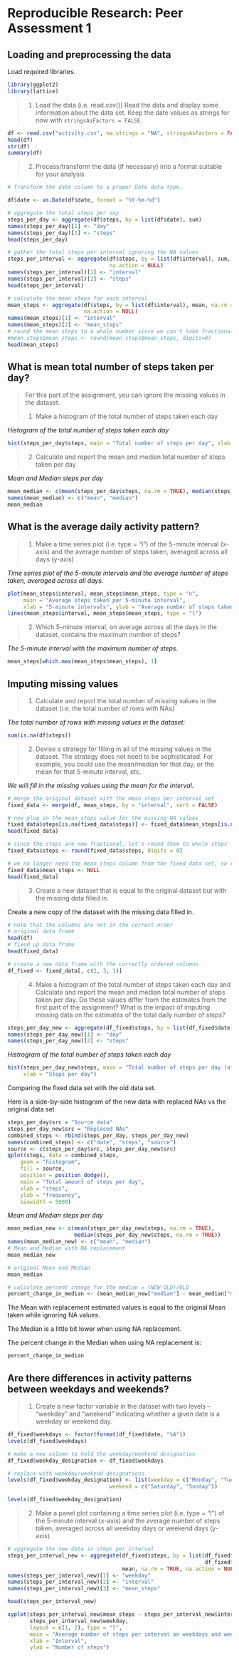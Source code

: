# Reproducible Research: Peer Assessment 1


## Loading and preprocessing the data
Load required libraries.
```r
library(ggplot2)
library(lattice)
```

> 1. Load the data (i.e. read.csv())
Read the data and display some information about the data set. Keep the date 
values as strings for now with `stringsAsFactors = FALSE`.  
```r
df <- read.csv("activity.csv", na.strings = "NA", stringsAsFactors = FALSE)
head(df)
str(df)
summary(df)
```

> 2. Process/transform the data (if necessary) into a format suitable for your analysis

```r
# Transform the date column to a proper Date data type.

df$date <- as.Date(df$date, format = "%Y-%m-%d")

# aggregate the total steps per day
steps_per_day <- aggregate(df$steps, by = list(df$date), sum)
names(steps_per_day)[1] <- "day"
names(steps_per_day)[2] <- "steps"
head(steps_per_day)

# gather the total steps per interval ignoring the NA values
steps_per_interval <- aggregate(df$steps, by = list(df$interval), sum, na.rm = TRUE, 
                                na.action = NULL)
names(steps_per_interval)[1] <- "interval"
names(steps_per_interval)[2] <- "steps"
head(steps_per_interval)

# calculate the mean steps for each interval
mean_steps <- aggregate(df$steps, by = list(df$interval), mean, na.rm = TRUE, 
                        na.action = NULL)
names(mean_steps)[1] <- "interval"
names(mean_steps)[2] <- "mean_steps"
# round the mean steps to a whole number since we can't take fractional steps
#mean_steps$mean_steps <- round(mean_steps$mean_steps, digits=0)
head(mean_steps)
```
## What is mean total number of steps taken per day?
> 
> For this part of the assignment, you can ignore the missing values in the dataset.
>
> 1. Make a histogram of the total number of steps taken each day
> 

_Histogram of the total number of steps taken each day_
```r
hist(steps_per_day$steps, main = "Total number of steps per day", xlab = "Steps per day")
```
>  
> 2. Calculate and report the mean and median total number of steps taken per day
>  

_Mean and Median steps per day_
```r
mean_median <- c(mean(steps_per_day$steps, na.rm = TRUE), median(steps_per_day$steps, na.rm = TRUE))
names(mean_median) <- c("mean", "median")
mean_median
```
## What is the average daily activity pattern?
>
> 1. Make a time series plot (i.e. type = "l") of the 5-minute interval (x-axis) and the average number of steps taken, averaged across all days (y-axis)
>

_Time series plot of the 5-minute intervals and the average number of steps taken, averaged across all days._
```r
plot(mean_steps$interval, mean_steps$mean_steps, type = "n",
     main = "Average steps taken per 5-minute interval",
     xlab = "5-minute intervals", ylab = "Average number of steps taken")
lines(mean_steps$interval, mean_steps$mean_steps, type = "l")

```

> 2. Which 5-minute interval, on average across all the days in the dataset, contains the maximum number of steps?

_The 5-minute interval with the maximum number of steps._
```r
mean_steps[which.max(mean_steps$mean_steps), 1]
```

## Imputing missing values
> 1. Calculate and report the total number of missing values in the dataset (i.e. the total number of rows with NAs)

_The total number of rows with missing values in the dataset:_
```r
sum(is.na(df$steps))
```

> 2. Devise a strategy for filling in all of the missing values in the dataset. The strategy does not need to be sophisticated. For example, you could use the mean/median for that day, or the mean for that 5-minute interval, etc.

_We will fill in the missing values using the mean for the interval._
```r
# merge the original dataset with the mean steps per interval set
fixed_data <- merge(df, mean_steps, by = "interval", sort = FALSE)

# now plug in the mean_steps value for the missing NA values
fixed_data$steps[is.na(fixed_data$steps)] <- fixed_data$mean_steps[is.na(fixed_data$steps)]
head(fixed_data)

# since the steps are now fractional, let's round them to whole steps
fixed_data$steps <- round(fixed_data$steps, digits = 0)

# we no longer need the mean_steps column from the fixed_data set, so remove that column
fixed_data$mean_steps <- NULL
head(fixed_data)

```
> 3. Create a new dataset that is equal to the original dataset but with the missing data filled in.

Create a new copy of the dataset with the missing data filled in.
```r
# note that the columns are not in the correct order
# original data frame
head(df)
# fixed up data frame
head(fixed_data)

# create a new data frame with the correctly ordered columns
df_fixed <- fixed_data[, c(2, 3, 1)]
```

> 4. Make a histogram of the total number of steps taken each day and Calculate and report the mean and median total number of steps taken per day. Do these values differ from the estimates from the first part of the assignment? What is the impact of imputing missing data on the estimates of the total daily number of steps?

```r
steps_per_day_new <- aggregate(df_fixed$steps, by = list(df_fixed$date), sum)
names(steps_per_day_new)[1] <- "day"
names(steps_per_day_new)[2] <- "steps"
```

_Histrogram of the total number of steps taken each day_

```r
hist(steps_per_day_new$steps, main = "Total number of steps per day (after missing data replaced)", 
     xlab = "Steps per day")
``` 


Comparing the fixed data set with the old data set.

Here is a side-by-side histogram of the new data with replaced NAs vs the original data set

```r
steps_per_day$src = "Source data"
steps_per_day_new$src = "Replaced NAs"
combined_steps <- rbind(steps_per_day, steps_per_day_new)
names(combined_steps) <- c("date", "steps", "source")
source <- c(steps_per_day$src, steps_per_day_new$src)
qplot(steps, data = combined_steps,
    geom = "histogram",
    fill = source,
    position = position_dodge(),
    main = "Total amount of steps per day",
    xlab = "steps",
    ylab = "frequency",
    binwidth = 5000)
```

_Mean and Median steps per day_
```r
mean_median_new <- c(mean(steps_per_day_new$steps, na.rm = TRUE), 
                     median(steps_per_day_new$steps, na.rm = TRUE))
names(mean_median_new) <- c("mean", "median")
# Mean and Median with NA replacement
mean_median_new

# original Mean and Median
mean_median

# calculate percent change for the median = (NEW-OLD)/OLD
percent_change_in_median <- (mean_median_new["median"] - mean_median["median"]) / mean_median["median"]
```

The Mean with replacement estimated values is equal to the original Mean taken while ignoring NA values.

The Median is a little bit lower when using NA replacement. 

The percent change in the Median when using NA replacement is:

```r
percent_change_in_median
```

## Are there differences in activity patterns between weekdays and weekends?

> 1. Create a new factor variable in the dataset with two levels – “weekday” and “weekend” indicating whether a given date is a weekday or weekend day.

```r
df_fixed$weekdays <- factor(format(df_fixed$date, "%A"))
levels(df_fixed$weekdays)

# make a new column to hold the weekday/weekend designation
df_fixed$weekday_designation <- df_fixed$weekdays

# replace with weekday/weekend designations
levels(df_fixed$weekday_designation) <- list(weekday = c("Monday", "Tuesday", "Wednesday", "Thursday", "Friday"),
                                weekend = c("Saturday", "Sunday"))

levels(df_fixed$weekday_designation)
```
> 2. Make a panel plot containing a time series plot (i.e. type = "l") of the 5-minute interval (x-axis) and the average number of steps taken, averaged across all weekday days or weekend days (y-axis). 

```r
# aggregate the new data in steps per interval
steps_per_interval_new <- aggregate(df_fixed$steps, by = list(df_fixed$weekday_designation,
                                                              df_fixed$interval), 
                                    mean, na.rm = TRUE, na.action = NULL)
names(steps_per_interval_new)[1] <- "weekday"
names(steps_per_interval_new)[2] <- "interval"
names(steps_per_interval_new)[3] <- "mean_steps"

head(steps_per_interval_new)

xyplot(steps_per_interval_new$mean_steps ~ steps_per_interval_new$interval |
       steps_per_interval_new$weekday,
       layout = c(1, 2), type = "l",
       main = "Average number of steps per interval on weekdays and weekends",
       xlab = "Interval",
       ylab = "Number of steps")
```
